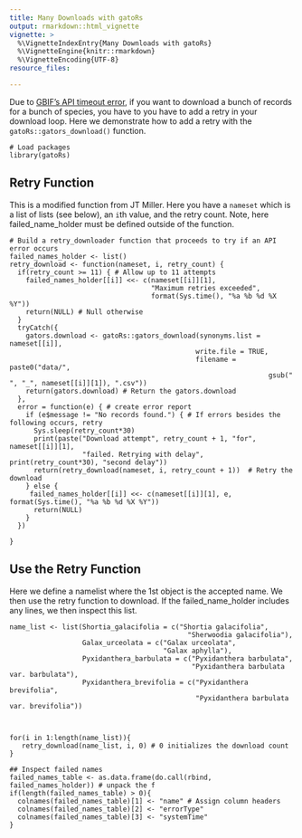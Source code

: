 ---
title: Many Downloads with gatoRs
output: rmarkdown::html_vignette
vignette: >
  %\VignetteIndexEntry{Many Downloads with gatoRs}
  %\VignetteEngine{knitr::rmarkdown}
  %\VignetteEncoding{UTF-8}
resource_files:

---

Due to [GBIF's API timeout error](https://github.com/gbif/portal-feedback/issues/4136), if you want to download a bunch of records for a bunch of species, you have to you have to add a retry in your download loop. Here we demonstrate how to add a retry with the `gatoRs::gators_download()` function.     


```
# Load packages
library(gatoRs)
```

## Retry Function
This is a modified function from JT Miller. Here you have a `nameset` which is a list of lists (see below), an `i`th value, and the retry count. Note, here failed_name_holder must be defined outside of the function. 

```
# Build a retry_downloader function that proceeds to try if an API error occurs
failed_names_holder <- list() 
retry_download <- function(nameset, i, retry_count) {
  if(retry_count >= 11) { # Allow up to 11 attempts
    failed_names_holder[[i]] <<- c(nameset[[i]][1], 
                                   "Maximum retries exceeded", 
                                   format(Sys.time(), "%a %b %d %X %Y")) 
    return(NULL) # Null otherwise 
  } 
  tryCatch({
    gators.download <- gatoRs::gators_download(synonyms.list = nameset[[i]], 
                                              write.file = TRUE, 
                                              filename = paste0("data/", 
                                                                gsub(" ", "_", nameset[[i]][1]), ".csv"))
    return(gators.download) # Return the gators.download
  },
  error = function(e) { # create error report
    if (e$message != "No records found.") { # If errors besides the following occurs, retry
      Sys.sleep(retry_count*30)  
      print(paste("Download attempt", retry_count + 1, "for", nameset[[i]][1], 
                  "failed. Retrying with delay", print(retry_count*30), "second delay"))
      return(retry_download(nameset, i, retry_count + 1))  # Retry the download
    } else {
     failed_names_holder[[i]] <<- c(nameset[[i]][1], e, format(Sys.time(), "%a %b %d %X %Y"))
      return(NULL)
    }
  })
  
}

```

## Use the Retry Function
Here we define a namelist where the 1st object is the accepted name. We then use the retry function to download. If the failed_name_holder includes any lines, we then inspect this list. 

```
name_list <- list(Shortia_galacifolia = c("Shortia galacifolia", 
                                            "Sherwoodia galacifolia"),
                  Galax_urceolata = c("Galax urceolata", 
                                      "Galax aphylla"),
                  Pyxidanthera_barbulata = c("Pyxidanthera barbulata",
                                             "Pyxidanthera barbulata var. barbulata"),
                  Pyxidanthera_brevifolia = c("Pyxidanthera brevifolia", 
                                              "Pyxidanthera barbulata var. brevifolia"))



for(i in 1:length(name_list)){
   retry_download(name_list, i, 0) # 0 initializes the download count
}

## Inspect failed names
failed_names_table <- as.data.frame(do.call(rbind, failed_names_holder)) # unpack the f
if(length(failed_names_table) > 0){
  colnames(failed_names_table)[1] <- "name" # Assign column headers
  colnames(failed_names_table)[2] <- "errorType"
  colnames(failed_names_table)[3] <- "systemTime"
}
```



